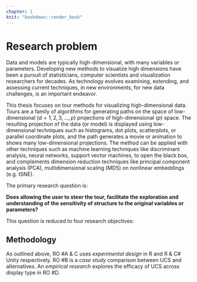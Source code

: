 ```yaml
---
chapter: 1
knit: "bookdown::render_book"
---
```


# Research problem {-} 
<!-- {#ch:objectives} -->

Data and models are typically high-dimensional, with many variables or parameters. Developing new methods to visualize high dimensions have been a pursuit of statisticians, computer scientists and visualization researchers for decades. As technology evolves examining, extending, and assessing current techniques, in new environments, for new data challenges, is an important endeavor.  

This thesis focuses on tour methods for visualizing high-dimensional data. Tours are a family of algorithms for generating paths on the space of low-dimensional ($d=1, 2, 3, ..., p$) projections of high-dimensional ($p$) space. The resulting projection of the data (or model) is displayed using low-dimensional techniques such as histograms, dot plots, scatterplots, or parallel coordinate plots, and the path generates a movie or animation to shows many low-dimensional projections. The method can be applied with other techniques such as machine learning techniques like discriminant analysis, neural networks, support vector machines, to open the black box, and complements dimension reduction techniques like principal component analysis (PCA), multidimensional scaling (MDS) on nonlinear embeddings (e.g. tSNE). 


The primary research question is:

**Does allowing the user to steer the tour, facilitate the exploration and understanding of the sensitivity of structure to the original variables or parameters?** 

This question is reduced to four research objectives:

\begin{itemize}
  \item[RO \#A] \textbf{Can user controlled steering (UCS) be utilized in an environment providing non-dynamic animation?} (Chapter \ref{ch:spinifex}) This is previous experimental design that extend dynamic projection functionality currently available in the programming language R. It implements UCS steering and extends the animation paradigms that can be used for touring. These paradigms fall short of dynamic user interaction.
  \item[RO \#B] \textbf{What benefits does UCS provide over popular alternatives?} (Chapter \ref{ch:UCS_benefits}) Tentative planned future work of a case study comparing USC with commonly used static alternatives, such as principal component analysis (PCA), linear discriminant analysis (LDA), multi-dimensional scaling (MDS), and t-distributed nearest neighbor embeddings (tSNE).
  \item[RO \#C] \textbf{How do we extend UCS to 3D?} (Chapter \ref{ch:UCS_in3d}) This future experimental design will scaling UCS to 3 dimensions (novel contribution) and extend upon available functionally in the game engine Unity for compatible front ends across display devices. 
  \item[RO \#D] \textbf{Does UCS with 3D displays provide perception benefits over 2D displays?} (Chapter \ref{ch:UCS_3dvs2d}) This future empirical study explores the efficacy of bringing USC into 3D as compared across various display devices. 
\end{itemize}


## Methodology

As outlined above, RO #A & C uses *experimental design* in R and R & C# Unity respectively. RO #B is a *case study* comparison between UCS and alternatives. An *empirical research* explores the efficacy of UCS across display type in RO #D.







<!-- 
The big question:
1.) Does allowing the user to steer the tour facilitate exploration of the sensitivity of structure?
____
1a) Can the manual tour algorithm be implemented in an environment provided only animation technology?
-- for panel defense: why R; data science; people currently only looking at PCA and MDS, R and Python is the right place for it.
1b) what benefits to user-controlled steering (UCS) Provide over current practice? (comparative study)
Guided vs guided + manual, PCA/MDS vs manual, random projections vs manual. 
-- lit: current multivariate literature. examples of stopping at PCA, MDS, t-SNE?
1c) How can we extend the manual tour to 3D? (chap 5 HCI) (exploratory design)
--c2 was the manipulation space of 2D, not true $d=3$.
1d) Does 3D UCS provide benefits over UCS in 2D. (chap 4 Display Type -> chap6) (comparative study)
--for lit follow kim's chapter's refs
-->
